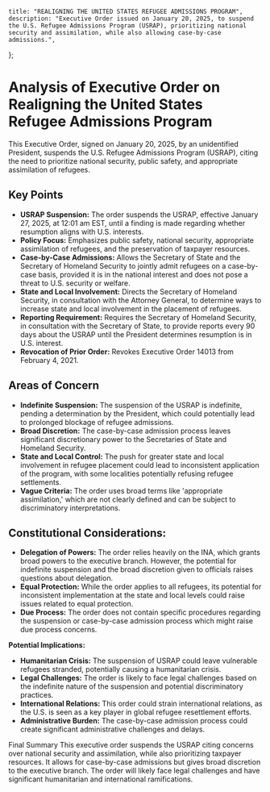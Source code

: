     title: "REALIGNING THE UNITED STATES REFUGEE ADMISSIONS PROGRAM",
    description: "Executive Order issued on January 20, 2025, to suspend the U.S. Refugee Admissions Program (USRAP), prioritizing national security and assimilation, while also allowing case-by-case admissions.",
};

# Analysis of Executive Order on Realigning the United States Refugee Admissions Program

This Executive Order, signed on January 20, 2025, by an unidentified President, suspends the U.S. Refugee Admissions Program (USRAP), citing the need to prioritize national security, public safety, and appropriate assimilation of refugees.

## Key Points

- **USRAP Suspension:** The order suspends the USRAP, effective January 27, 2025, at 12:01 am EST, until a finding is made regarding whether resumption aligns with U.S. interests.
- **Policy Focus:** Emphasizes public safety, national security, appropriate assimilation of refugees, and the preservation of taxpayer resources.
- **Case-by-Case Admissions:** Allows the Secretary of State and the Secretary of Homeland Security to jointly admit refugees on a case-by-case basis, provided it is in the national interest and does not pose a threat to U.S. security or welfare.
- **State and Local Involvement:** Directs the Secretary of Homeland Security, in consultation with the Attorney General, to determine ways to increase state and local involvement in the placement of refugees.
- **Reporting Requirement:** Requires the Secretary of Homeland Security, in consultation with the Secretary of State, to provide reports every 90 days about the USRAP until the President determines resumption is in U.S. interest.
- **Revocation of Prior Order:** Revokes Executive Order 14013 from February 4, 2021.

## Areas of Concern

- **Indefinite Suspension:** The suspension of the USRAP is indefinite, pending a determination by the President, which could potentially lead to prolonged blockage of refugee admissions.
- **Broad Discretion:** The case-by-case admission process leaves significant discretionary power to the Secretaries of State and Homeland Security.
- **State and Local Control:** The push for greater state and local involvement in refugee placement could lead to inconsistent application of the program, with some localities potentially refusing refugee settlements.
- **Vague Criteria:** The order uses broad terms like 'appropriate assimilation,' which are not clearly defined and can be subject to discriminatory interpretations.

## Constitutional Considerations:

- **Delegation of Powers:** The order relies heavily on the INA, which grants broad powers to the executive branch. However, the potential for indefinite suspension and the broad discretion given to officials raises questions about delegation.
- **Equal Protection:** While the order applies to all refugees, its potential for inconsistent implementation at the state and local levels could raise issues related to equal protection.
- **Due Process:** The order does not contain specific procedures regarding the suspension or case-by-case admission process which might raise due process concerns.

**Potential Implications:**

- **Humanitarian Crisis:** The suspension of USRAP could leave vulnerable refugees stranded, potentially causing a humanitarian crisis.
- **Legal Challenges:** The order is likely to face legal challenges based on the indefinite nature of the suspension and potential discriminatory practices.
- **International Relations:** This order could strain international relations, as the U.S. is seen as a key player in global refugee resettlement efforts.
- **Administrative Burden:** The case-by-case admission process could create significant administrative challenges and delays.

Final Summary
This executive order suspends the USRAP citing concerns over national security and assimilation, while also prioritizing taxpayer resources. It allows for case-by-case admissions but gives broad discretion to the executive branch. The order will likely face legal challenges and have significant humanitarian and international ramifications.

